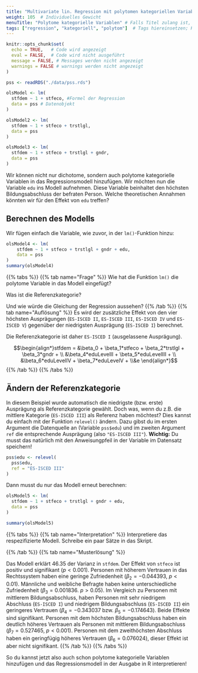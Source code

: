 ```yaml
---
title: "Multivariate lin. Regression mit polytomen kategoriellen Variablen"  # Titel der Seite
weight: 105  # Individuelles Gewicht 
menuTitle: "Polytome kategorielle Variablen" # Falls Titel zulang ist, hier Kurztitel
tags: ["regression", "kategoriell", "polytom"]  # Tags hiereinsetzen; Kurzwort, was auf der Seite passsiert
---
```


```r
knitr::opts_chunk$set(
  echo = TRUE,   # Code wird angezeigt
  eval = FALSE,  # Code wird nicht ausgeführt
  message = FALSE, # Messages werden nicht angezeigt
  warnings = FALSE # warnings werden nicht angezeigt
)

pss <- readRDS("./data/pss.rds")

olsModel <- lm(
  stfdem ~ 1 + stfeco, #Formel der Regression
  data = pss # Datenobjekt
)  

olsModel2 <- lm(
  stfdem ~ 1 + stfeco + trstlgl,   
  data = pss
)      

olsModel3 <- lm(
  stfdem ~ 1 + stfeco + trstlgl + gndr,   
  data = pss
)           
```

Wir können nicht nur dichotome, sondern auch polytome kategorielle Variablen in das Regressionsmodell hinzufügen. Wir möchten nun die Variable `edu` ins Modell aufnehmen. Diese Variable beinhaltet den höchsten Bildungsabschluss der befraten Person. Welche theoretischen Annahmen könnten wir für den Effekt von `edu` treffen?

## Berechnen des Modells
Wir fügen einfach die Variable, wie zuvor, in der `lm()`-Funktion hinzu:
```r
olsModel4 <- lm(
    stfdem ~ 1 + stfeco + trstlgl + gndr + edu,   
    data = pss
)
summary(olsModel4)
```

{{% tabs %}}
{{% tab name=\"Frage\" %}}
Wie hat die Funktion `lm()` die polytome Variable in das Modell eingefügt? 

Was ist die Referenzkategorie?

Und wie würde die Gleichung der Regression aussehen?
{{% /tab %}}
{{% tab name=\"Auflösung\" %}}
Es wird der zusätzliche Effekt von den vier höchsten Ausprägungen (`ES-ISCED II`, `ES-ISCED III`, `ES-ISCED IV` und `ES-ISCED V`) gegenüber der niedrigsten Ausprägung (`ES-ISCED I`) berechnet. 

Die Referenzkategorie ist daher `ES-ISCED I` (ausgelassene Ausprägung).

$$\begin{align*}stfdem = &\beta_0 + \beta_1*stfeco + \beta_2*trstlgl + \beta_3*gndr + \\ &\beta_4*eduLevelII + \beta_5*eduLevelIII + \\ &\beta_6*eduLevelIV + \beta_7*eduLevelV + \\&e \end{align*}$$
{{% /tab %}}
{{% /tabs %}}

## Ändern der Referenzkategorie
In diesem Beispiel wurde automatisch die niedrigste (bzw. erste) Ausprägung als Referenzkategorie gewählt. Doch was, wenn du z.B. die mittlere Kategorie (`ES-ISCED III`) als Referenz haben möchtest? Dies kannst du einfach mit der Funktion `relevel()` ändern. Dazu gibst du im ersten Argument die Datenquelle an (Variable `pss$edu`) und im zweiten Argument `ref` die entsprechende Ausprägung (also `"ES-ISCED III"`). **Wichtig:** Du musst das natürlich mit den Anweisungpfeil in der Variable im Datensatz speichern!

```r
pss$edu <- relevel(
  pss$edu, 
  ref = "ES-ISCED III"
) 
```

Dann musst du nur das Modell erneut berechnen:
```r
olsModel5 <- lm(
  stfdem ~ 1 + stfeco + trstlgl + gndr + edu,
  data = pss
)

summary(olsModel5)
```

{{% tabs %}}
{{% tab name=\"Interpretation\" %}}
Interpretiere das respezifizierte Modell. Schreibe ein paar Sätze in das Skript. 

{{% /tab %}}
{{% tab name=\"Musterlösung\" %}}

Das Modell erklärt $46.35 %$ der Varianz in `stfdem`. Der Effekt von `stfeco` ist positiv und signifikant ($p<0.001$). Personen mit höherem Vertrauen in das Rechtssystem haben eine geringe Zufriedenheit ($\beta_2 = -0.044393$, $p<0.01$). Männliche und weibliche Befragte haben keine unterschiedliche Zufriedenheit ($\beta_3 = 0.001836$. $p>0.05$). Im Vergleich zu Personen mit mittlerem Bildungsabschluss, haben Personen mit sehr niedrigem Abschluss (`ES-ISCED I`) und niedrigem Bildungsabschluss (`ES-ISCED II`) ein geringeres Vertrauen ($\beta_4 = -0.343037$ bzw. $\beta_5 = -0.174643$). Beide Effekte sind signifikant. Personen mit dem höchsten Bildungsabschluss haben ein deutlich höheres Vertrauen als Personen mit mittlerem Bildungsabschluss ($\beta_7 = 0.527465$, $p<0.001$). Personen mit dem zweithöchsten Abschluss haben ein geringfügig höheres Vertrauen ($\beta_6 = 0.076024$), dieser Effekt ist aber nicht signifikant. 
{{% /tab %}}
{{% /tabs %}}

So du kannst jetzt also auch schon polytome kategorielle Variablen hinzufügen und das Regressionsmodell in der Ausgabe in R interpretieren!
